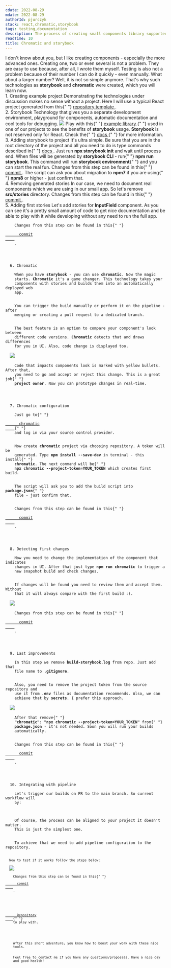 ```yaml
---
cdate: 2022-08-29
mdate: 2022-08-29
authorId: pjurczyk
stack: react,chromatic,storybook
tags: testing,documentation
description: The process of creating small components library supported by storybook and chromatic.
readTime: 10
title: Chromatic and storybook
---
```


<Prelude>
  <M>
    I don't know about you, but I like creating components - especially the more
    advanced ones.
  </M>
  <M>
    Creating one, two or even several is not a problem. They are easy to use
    because, after all, I wrote them myself. Testing is also not a problem
    because of their number I can do it quickly - even manually.
  </M>
  <M>
    What about a larger number? Well, it is not so simple anymore. That's why
    such technologies as <B>storybook</B> and <B>chromatic</B> were created,
    which you will learn now.
  </M>
</Prelude>

<Section>
  <XL>1. Creating example project</XL>
  <M>
    Demonstrating the technologies under discussion makes no sense without a
    project. Here I will use a typical React project generated from this{" "}
    <A outside href="https://github.com/polubis/CRA-TEMPLATE">
      repository template
    </A>
    .
  </M>
</Section>

<Section>
  <XL>2. Storybook</XL>
  <M>
    Technology that gives you a separate development environment, playground for
    components, automatic documentation and cool tools for debugging.
  </M>
  <Img
    src="https://raw.githubusercontent.com/polubis/WebBlog/Chromatic-and-storybook/src/articles/testing/chromatic-and-storybook/storybook.gif"
    description="Storybook presented"
  />
  <M>
    Play with this{" "}
    <A
      href="https://62ce7adbf7c713bbdfa19105-rvnajffmkp.chromatic.com/?path=/story/avatar--basic"
      outside
    >
      example library
    </A>{" "}
    used in one of our projects to see the benefits of <B>storybook</B> usage.
  </M>
  <Hint hasBg>
    <B>Storybook</B> is not reserved only for React. Check the{" "}
    <A
      href="https://storybook.js.org/docs/react/get-started/introduction"
      outside
    >
      docs
    </A>{" "}
    for more information.
  </Hint>
</Section>

<Section>
  <XL>3. Adding storybook to project</XL>
  <M>
    It's ultra simple. Be sure that you are in the root directory of the project
    and all you need to do is type commands described in{" "}
    <A href="https://storybook.js.org/docs/react/get-started/install" outside>
      docs
    </A>
    . Just run <B>npx storybook init</B> and wait until process end.
  </M>
  <M>
    When files will be generated by <B>storybook CLI</B> - run{" "}
    <B>npm run storybook</B>. This command will run <B>storybook environment</B>{" "}
    and you can start the real fun.
  </M>
  <Hint hasBg>
    Changes from this step can be found in this{" "}
    <A
      href="https://github.com/polubis/Chromatic-and-storybook/commit/3d1eafb0ab611fb3764782133aa199d8f9795323"
      outside
    >
      commit
    </A>
    .
  </Hint>
  <Hint hasBg>
    The script can ask you about migration to <B>npm7</B> if you are using{" "}
    <B>npm8</B> or higher - just confirm that.
  </Hint>
</Section>

<Section>
  <XL>4. Removing generated stories</XL>
  <M>
    In our case, we need to document real components which we are using in our
    small app. So let's remove <B>src/stories</B> directory.
  </M>
  <Hint hasBg>
    Changes from this step can be found in this{" "}
    <A
      href="https://github.com/polubis/Chromatic-and-storybook/commit/50a5abe6bc805bf51e248777a5a6b2c036324f02"
      outside
    >
      commit
    </A>
    .
  </Hint>
</Section>

<Section>
  <XL>5. Adding first stories</XL>
  <M>
    Let's add stories for <B>InputField</B> component. As you can see it's a
    pretty small amount of code to get nice documentation and be able to play
    with it while developing without any need to run the full app.
  </M>
  <Code
    description="First stories"
    src="https://raw.githubusercontent.com/polubis/Chromatic-and-storybook/4f3215478bfef324467861ef9ada93fef08acafd/src/ui/input-field/InputField.stories.tsx"
  />
  <Hint hasBg>
    Changes from this step can be found in this{" "}
    <A
      href="https://github.com/polubis/Chromatic-and-storybook/commit/4f3215478bfef324467861ef9ada93fef08acafd#diff-4df550f19ec86d7ca5cc131deaf12062401a3d38b9c9fd85f82e616e916a0a63"
      outside
    >
      commit
    </A>
    .
  </Hint>
</Section>

<Section>
  <XL>6. Chromatic</XL>
  <M>
    When you have <B>storybook</B> - you can use <B>chromatic</B>. Now the magic
    starts. <B>Chromatic</B> it's a game changer. This technology takes your
    components with stories and builds them into an automatically deployed web
    app.
  </M>
  <M>
    You can trigger the build manually or perform it on the pipeline - after
    merging or creating a pull request to a dedicated branch.
  </M>
  <M>
    The best feature is an option to compare your component's look between
    different code versions. <B>Chromatic</B> detects that and draws differences
    for you in UI. Also, code change is displayed too.
  </M>
  <Img
    src="https://raw.githubusercontent.com/polubis/WebBlog/Chromatic-and-storybook/src/articles/testing/chromatic-and-storybook/chromatic.gif"
    description="Life is great now"
  />
  <M>
    Code that impacts components look is marked with yellow bullets. After that,
    you need to go and accept or reject this change. This is a great job{" "}
    <B>project owner</B>. Now you can prototype changes in real-time.
  </M>
</Section>

<Section>
  <XL>7. Chromatic configuration</XL>
  <M>
    Just go to{" "}
    <A href="https://www.chromatic.com" outside>
      chromatic
    </A>{" "}
    and log in via your source control provider.
  </M>
  <M>
    Now create <B>chromatic</B> project via choosing repository. A token will be
    generated. Type <B>npm install --save-dev</B> in terminal - this install{" "}
    <B>chromatic</B>. The next command will be{" "}
    <B>npx chromatic --project-token=YOUR_TOKEN</B> which creates first build.
  </M>
  <M>
    The script will ask you to add the build script into <B>package.json</B>{" "}
    file - just confirm that.
  </M>
  <Hint hasBg>
    Changes from this step can be found in this{" "}
    <A
      href="https://github.com/polubis/Chromatic-and-storybook/commit/d49f91b80ed6695b4eb056ad99126dae63328ced"
      outside
    >
      commit
    </A>
    .
  </Hint>
</Section>

<Section>
  <XL>8. Detecting first changes</XL>
  <M>
    Now you need to change the implementation of the component that indicates
    changes in UI. After that just type <B>npm run chromatic</B> to trigger a
    new snapshot build and check changes.
  </M>
  <M>
    If changes will be found you need to review them and accept them. Without
    that it will always compare with the first build :).
  </M>
  <Img
    src="https://raw.githubusercontent.com/polubis/WebBlog/Chromatic-and-storybook/src/articles/testing/chromatic-and-storybook/changes-found.jpg"
    description="Changes found"
  />
  <Hint hasBg>
    Changes from this step can be found in this{" "}
    <A
      href="https://github.com/polubis/Chromatic-and-storybook/commit/c2dfd772b48f9136a8635720bf2f4d7374be879d"
      outside
    >
      commit
    </A>
    .
  </Hint>
</Section>

<Section>
  <XL>9. Last improvements</XL>
  <M>
    In this step we remove <B>build-storybook.log</B> from repo. Just add that
    file name to <B>.gitignore</B>.
  </M>
  <M>
    Also, you need to remove the project token from the source repository and
    use it from <B>.env</B> files as documentation recommends. Also, we can
    achieve that by <B>secrets</B>. I prefer this approach.
  </M>
  <Img
    src="https://raw.githubusercontent.com/polubis/WebBlog/Chromatic-and-storybook/src/articles/testing/chromatic-and-storybook/secrets.jpg"
    description="Changes found"
  />
  <M>
    After that remove{" "}
    <B>"chromatic": "npx chromatic --project-token=YOUR_TOKEN"</B> from{" "}
    <B>package.json</B> - it's not needed. Soon you will run your builds
    automatically.
  </M>
  <Hint hasBg>
    Changes from this step can be found in this{" "}
    <A
      href="https://github.com/polubis/Chromatic-and-storybook/commit/640fa8c6504a88bbaee4b0a352bc0e93436d764a"
      outside
    >
      commit
    </A>
    .
  </Hint>
</Section>

<Section>
  <XL>10. Integrating with pipeline</XL>
  <M>
    Let's trigger our builds on PR to the main branch. So current workflow will
    by:
  </M>
  <List items="Developer changes implementation, PR is raised to main, Chromatic builds components and requests review, Review is accepted -> you can merge into main" />
  <M>
    Of course, the process can be aligned to your project it doesn't matter.
    This is just the simplest one.
  </M>
  <M>
    To achieve that we need to add pipeline configuration to the repository.
  </M>
  <Code
    description="Configuration"
    src="https://raw.githubusercontent.com/polubis/Chromatic-and-storybook/a67b143fb64a5a1555ad660300b308017e4e2e84/.github/workflows/chromatic.yaml"
  />
  <M>Now to test if it works follow the steps below:</M>
  <List items="Create a new branch from main, Change component implementation which indicates UI, Raises PR to main, Check is build created" />
  <Img
    src="https://raw.githubusercontent.com/polubis/WebBlog/Chromatic-and-storybook/src/articles/testing/chromatic-and-storybook/final.gif"
    description="Automation"
  />
  <Hint hasBg>
    Changes from this step can be found in this{" "}
    <A
      href="https://github.com/polubis/Chromatic-and-storybook/commit/a67b143fb64a5a1555ad660300b308017e4e2e84"
      outside
    >
      commit
    </A>
    .
  </Hint>
</Section>

<Example>
  <M>
    <A href="https://github.com/polubis/Chromatic-and-storybook" outside>
      Repository
    </A>{" "}
    to play with.
  </M>
</Example>

<Summary>
  <M>
    After this short adventure, you know how to boost your work with these nice
    tools.
  </M>
  <M>
    Feel free to contact me if you have any questions/proposals. Have a nice day
    and good health!
  </M>
</Summary>
